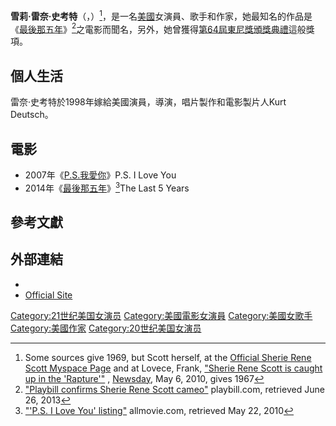 {{expand|time=2016-08-01T04:35:56+00:00}}
{{艺人
|姓名     = 雪莉·雷奈·史考特
|类型     = 女演员
|图片     =Sherie Rene Scott (cropped).jpg
|图片尺寸 = 
|图片简介 = 
|原名     = 
|外文名   = |外文 =  |罗马拼音 = 
|英文名   = Sherie Rene Scott
|昵称     = 
|其他艺名 = 
|国籍     = {{USA}}
|籍贯     = 
|出生日期 = {{birth date and age|1967|2|8|df=y}}
|出生地点 = {{USA}}[[肯塔基州|肯塔基州]]
|逝世日期 = <!--卒年在前生年在后{{death date and age|YYYY|MM|DD|YYYY|MM|DD}} -->
|逝世地点 = 
|职业     =  [[演员|演员]]、[[歌手|歌手]]、[[作家|作家]]
|语言     =  [[英语|英语]]
|教育程度 = 
|宗教信仰 =
|配偶     = Kurt Deutsch(1998-)
|儿女 = 
|父母 = 
|代表作 = 《[[最後那五年|最後那五年]]》
|活跃年代 = 1990年至今
|经纪公司 = 
|IMDb = 0779788
|奖项 = 奧比獎演出獎
|网站 = http://www.sherierenescott.com/
}}
'''雪莉·雷奈·史考特'''（{{lang-en|Sherie Rene Scott}}，{{bd|1967年|2月8日}}）<ref>Some sources give 1969, but Scott herself, at the [https://www.myspace.com/sherie_rene_scott Official Sherie Rene Scott Myspace Page] and at Lovece, Frank, [http://mobile.newsday.com/inf/infomo;jsessionid=A37D925E8CD2D11E9F6A.2658?site=newsday&view=entertainment_item&feed:a=newsday_10min&feed:c=entertainment&feed:i=1.1898855&nopaging=1 "Sherie Rene Scott is caught up in the 'Rapture'"] {{webarchive|url=https://archive.is/20130130041503/mobile.newsday.com/inf/infomo;jsessionid=A37D925E8CD2D11E9F6A.2658?site=newsday&view=entertainment_item&feed:a=newsday_10min&feed:c=entertainment&feed:i=1.1898855&nopaging=1 |date=2013-01-30 }}, [https://en.wikipedia.org/wiki/Newsday Newsday], May 6, 2010, gives 1967</ref>，是一名[[美國|美國]]女演員、歌手和作家，她最知名的作品是《[[最後那五年|最後那五年]]》<ref>[http://playbill.com/news/article/179521-Sherie-Rene-Scott-Jason-Robert-Brown-Betsy-Wolfe-and-More-Make-Cameos-in-Last-Five-Years-Film "Playbill confirms Sherie Rene Scott cameo"] {{webarchive|url=https://web.archive.org/web/20130805075344/http://www.playbill.com/news/article/179521-Sherie-Rene-Scott-Jason-Robert-Brown-Betsy-Wolfe-and-More-Make-Cameos-in-Last-Five-Years-Film |date=2013-08-05 }} playbill.com, retrieved June 26, 2013</ref>之電影而聞名，另外，她曾獲得[[第64届托尼奖颁奖典礼|第64屆東尼獎頒獎典禮]]這般獎項。
{{Commons category|Sherie Rene Scott}}

==個人生活==
雷奈·史考特於1998年嫁給美國演員，導演，唱片製作和電影製片人Kurt Deutsch。

==電影==
*2007年《[[P.S.我愛你|P.S.我愛你]]》P.S. I Love You
*2014年《[[最後那五年|最後那五年]]》<ref> [http://www.allmovie.com/work/ps-i-love-you-359645/cast "'P.S. I Love You' listing"] allmovie.com, retrieved May 22, 2010</ref>The Last 5 Years

==參考文獻==
{{reflist}}

== 外部連結 ==
* {{IMDb name|0779788}}
* [http://www.sherierenescott.com/ Official Site]

{{Authority control}}
{{DEFAULTSORT: Scott, Sherie Rene}}
[[Category:21世纪美国女演员|Category:21世纪美国女演员]]
[[Category:美國電影女演員|Category:美國電影女演員]]
[[Category:美國女歌手|Category:美國女歌手]]
[[Category:美國作家|Category:美國作家]]
[[Category:20世纪美国女演员|Category:20世纪美国女演员]]